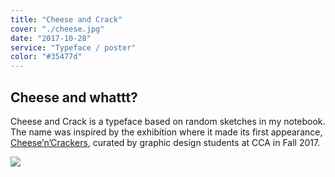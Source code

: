 ```yaml
---
title: "Cheese and Crack"
cover: "./cheese.jpg"
date: "2017-10-28"
service: "Typeface / poster"
color: "#35477d"
---
```


## Cheese and whattt?

Cheese and Crack is a typeface based on random sketches in my notebook. The name was inspired by the exhibition where it made its first appearance, [Cheese’n’Crackers](http://cheesencrackers.party/Artists), curated by graphic design students at CCA in Fall 2017.

![](./cheese1.jpg)